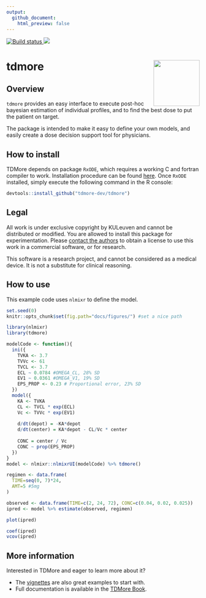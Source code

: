 ```yaml
---
output:
  github_document:
    html_preview: false
---
```


<div align="center">
<a href="https://travis-ci.com/tdmore-dev/tdmore">
    <img src="https://travis-ci.com/tdmore-dev/tdmore.svg?token=xctp8qEX8rnVyGDrjTyu&branch=master" alt="Build status" />
</a>
<a href="https://codecov.io/gh/tdmore-dev/tdmore">
  <img src="https://codecov.io/gh/tdmore-dev/tdmore/branch/master/graph/badge.svg?token=ifRzKCFY4B" />
</a>
</div>

# tdmore <img src="logo.svg" align="right" alt="" width="120" />
 
## Overview
`tdmore` provides an easy interface to execute post-hoc bayesian estimation of individual profiles, and to find the best dose to put the patient on target.

The package is intended to make it easy to define your own models, and easily create a dose decision support tool for physicians.

## How to install
TDMore depends on package `RxODE`, which requires a working C and fortran compiler to work. Installation procedure can be found [here](https://github.com/nlmixrdevelopment/RxODE). Once `RxODE` installed, simply execute the following command in the R console:

```r
devtools::install_github("tdmore-dev/tdmore")
```

## Legal
All work is under exclusive copyright by KULeuven and cannot be distributed or modified.
You are allowed to install this package for experimentation. Please <a href="mailto:ruben.faelens@kuleuven.be">contact the authors</a> to obtain a license to use this work in a commercial software, or for research.

This software is a research project, and cannot be considered as a medical device. It is not a substitute for clinical reasoning.

## How to use
This example code uses `nlmixr` to define the model. 
```r
set.seed(0)
knitr::opts_chunk$set(fig.path="docs/figures/") #set a nice path
```
```r
library(nlmixr)
library(tdmore)

modelCode <- function(){
  ini({
    TVKA <- 3.7
    TVVc <- 61
    TVCL <- 3.7
    ECL ~ 0.0784 #OMEGA_CL, 28% SD
    EV1 ~ 0.0361 #OMEGA_V1, 19% SD
    EPS_PROP <- 0.23 # Proportional error, 23% SD
  })
  model({
    KA <- TVKA
    CL <- TVCL * exp(ECL)
    Vc <- TVVc * exp(EV1)
    
    d/dt(depot) = -KA*depot
    d/dt(center) = KA*depot - CL/Vc * center
    
    CONC = center / Vc
    CONC ~ prop(EPS_PROP)
  })
}
model <- nlmixr::nlmixrUI(modelCode) %>% tdmore()

regimen <- data.frame(
  TIME=seq(0, 7)*24,
  AMT=5 #5mg
)

observed <- data.frame(TIME=c(2, 24, 72), CONC=c(0.04, 0.02, 0.025))
ipred <- model %>% estimate(observed, regimen)
```

```r
plot(ipred)
```

```r
coef(ipred)
vcov(ipred)
```

## More information
Interested in TDMore and eager to learn more about it? 

* The [vignettes](https://tdmore-dev.github.io/tdmore/vignettes.html) are also great examples to start with.
* Full documentation is available in the [TDMore Book](https://tdmore-dev.github.io/tdmore/book/index.html).
